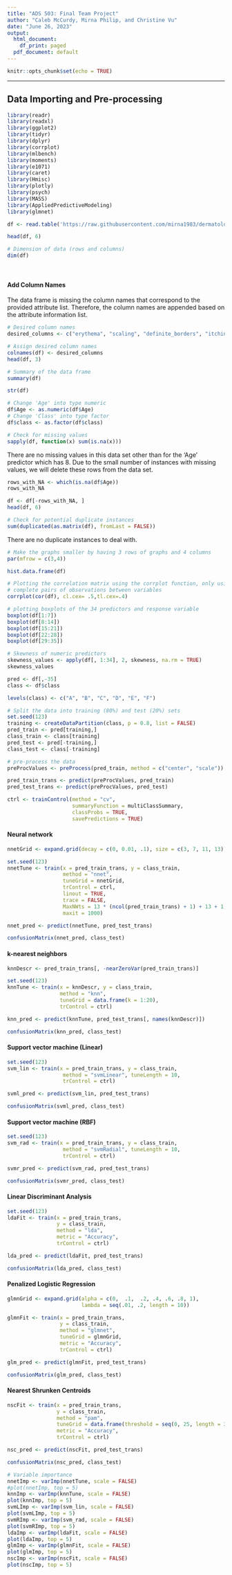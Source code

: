 ```yaml
---
title: "ADS 503: Final Team Project"
author: "Caleb McCurdy, Mirna Philip, and Christine Vu"
date: "June 26, 2023"
output:
  html_document:
    df_print: paged
  pdf_document: default
---
```


```r
knitr::opts_chunk$set(echo = TRUE)
```

***

## Data Importing and Pre-processing
```r
library(readr)
library(readxl)
library(ggplot2)
library(tidyr)
library(dplyr)
library(corrplot)
library(mlbench)
library(moments)
library(e1071)
library(caret)
library(Hmisc)
library(plotly)
library(psych)
library(MASS)
library(AppliedPredictiveModeling)
library(glmnet)
```

```r
df <- read.table('https://raw.githubusercontent.com/mirna1983/dermatology-project/main/data/dermatology.data', sep = ",")

head(df, 6)
```

```r
# Dimension of data (rows and columns)
dim(df)
```

&nbsp;

#### Add Column Names

The data frame is missing the column names that correspond to the provided attribute list. Therefore, the column names are appended based on the attribute information list.

```r
# Desired column names
desired_columns <- c("erythema", "scaling", "definite_borders", "itching", "koebner_phenomenon", "polygonal_papules", "follicular_papules", "oral_mucosal_involvement", "knee_and_elbow_involvement", "scalp_involvement", "family_history", "melanin_incontinence", "eosinophils_in_the_infiltrate", "PNL_infiltrate", "fibrosis_of_the_papillary_dermis", "exocytosis", "acanthosis", "hyperkeratosis", "parakeratosis", "clubbing_of_the_rete_ridges", "elongation_of_the_rete_ridges", "thinning_of_the_suprapapillary_epidermis", "spongiform_pustule", "munro_microabcess", "focal_hypergranulosis", "disappearance_of_the_granular_layer", "vacuolisation_and_damage_of_basal_layer", "spongiosis", "saw-tooth_appearance_of_retes", "follicular_horn_plug", "perifollicular_parakeratosis", "inflammatory_monoluclear_inflitrate", "band-like_infiltrate", "Age", "class")

# Assign desired column names
colnames(df) <- desired_columns
head(df, 3)
```

```r
# Summary of the data frame
summary(df)
```

```r
str(df)
```

```r
# Change 'Age' into type numeric
df$Age <- as.numeric(df$Age)
# Change 'Class' into type factor
df$class <- as.factor(df$class)
```

```r
# Check for missing values
sapply(df, function(x) sum(is.na(x)))
```

There are no missing values in this data set other than for the 'Age' predictor which has 8. Due to the small number of instances with missing values, we will delete these rows from the data set.

```r
rows_with_NA <- which(is.na(df$Age))
rows_with_NA

df <- df[-rows_with_NA, ]
head(df, 6)
```

```r
# Check for potential duplicate instances
sum(duplicated(as.matrix(df), fromLast = FALSE))
```

There are no duplicate instances to deal with.

```r
# Make the graphs smaller by having 3 rows of graphs and 4 columns 
par(mfrow = c(3,4))

hist.data.frame(df)
```

```r
# Plotting the correlation matrix using the corrplot function, only using 
# complete pairs of observations between variables
corrplot(cor(df), cl.cex= .5,tl.cex=.4)
```

```r
# plotting boxplots of the 34 predictors and response variable
boxplot(df[1:7])
boxplot(df[8:14])
boxplot(df[15:21])
boxplot(df[22:28])
boxplot(df[29:35])
```

```r
# Skewness of numeric predictors
skewness_values <- apply(df[, 1:34], 2, skewness, na.rm = TRUE)
skewness_values
```

```r
pred <- df[,-35]
class <- df$class

levels(class) <- c("A", "B", "C", "D", "E", "F")

# Split the data into training (80%) and test (20%) sets
set.seed(123)
training <- createDataPartition(class, p = 0.8, list = FALSE)
pred_train <- pred[training,]
class_train <- class[training]
pred_test <- pred[-training,]
class_test <- class[-training]

# pre-process the data
preProcValues <- preProcess(pred_train, method = c("center", "scale"))

pred_train_trans <- predict(preProcValues, pred_train)
pred_test_trans <- predict(preProcValues, pred_test)

ctrl <- trainControl(method = "cv",
                     summaryFunction = multiClassSummary,
                     classProbs = TRUE,
                     savePredictions = TRUE)
```

#### Neural network
```r
nnetGrid <- expand.grid(decay = c(0, 0.01, .1), size = c(3, 7, 11, 13))

set.seed(123)
nnetTune <- train(x = pred_train_trans, y = class_train,
                  method = "nnet",
                  tuneGrid = nnetGrid,
                  trControl = ctrl,
                  linout = TRUE,
                  trace = FALSE,
                  MaxNWts = 13 * (ncol(pred_train_trans) + 1) + 13 + 1,
                  maxit = 1000)

nnet_pred <- predict(nnetTune, pred_test_trans)

confusionMatrix(nnet_pred, class_test)
```


#### k-nearest neighbors
```r
knnDescr <- pred_train_trans[, -nearZeroVar(pred_train_trans)]

set.seed(123)
knnTune <- train(x = knnDescr, y = class_train,
                 method = "knn",
                 tuneGrid = data.frame(k = 1:20),
                 trControl = ctrl)

knn_pred <- predict(knnTune, pred_test_trans[, names(knnDescr)])

confusionMatrix(knn_pred, class_test)
```


#### Support vector machine (Linear)
```r
set.seed(123)
svm_lin <- train(x = pred_train_trans, y = class_train,
                  method = "svmLinear", tuneLength = 10,
                  trControl = ctrl)

svml_pred <- predict(svm_lin, pred_test_trans)

confusionMatrix(svml_pred, class_test)
```


#### Support vector machine (RBF)
```r
set.seed(123)
svm_rad <- train(x = pred_train_trans, y = class_train,
                  method = "svmRadial", tuneLength = 10,
                  trControl = ctrl)

svmr_pred <- predict(svm_rad, pred_test_trans)

confusionMatrix(svmr_pred, class_test)
```


#### Linear Discriminant Analysis
```r
set.seed(123)
ldaFit <- train(x = pred_train_trans,
                y = class_train,
                method = "lda",
                metric = "Accuracy",
                trControl = ctrl)

lda_pred <- predict(ldaFit, pred_test_trans)

confusionMatrix(lda_pred, class_test)
```


#### Penalized Logistic Regression
```r
glmnGrid <- expand.grid(alpha = c(0,  .1,  .2, .4, .6, .8, 1),
                        lambda = seq(.01, .2, length = 10))

glmnFit <- train(x = pred_train_trans,
                 y = class_train,
                 method = "glmnet",
                 tuneGrid = glmnGrid,
                 metric = "Accuracy",
                 trControl = ctrl)

glm_pred <- predict(glmnFit, pred_test_trans)

confusionMatrix(glm_pred, class_test)
```


#### Nearest Shrunken Centroids
```r
nscFit <- train(x = pred_train_trans,
                y = class_train,
                method = "pam",
                tuneGrid = data.frame(threshold = seq(0, 25, length = 30)),
                metric = "Accuracy",
                trControl = ctrl)

nsc_pred <- predict(nscFit, pred_test_trans)

confusionMatrix(nsc_pred, class_test)
```



```r
# Variable importance
nnetImp <- varImp(nnetTune, scale = FALSE)
#plot(nnetImp, top = 5)
knnImp <- varImp(knnTune, scale = FALSE)
plot(knnImp, top = 5)
svmLImp <- varImp(svm_lin, scale = FALSE)
plot(svmLImp, top = 5)
svmRImp <- varImp(svm_rad, scale = FALSE)
plot(svmRImp, top = 5)
ldaImp <- varImp(ldaFit, scale = FALSE)
plot(ldaImp, top = 5)
glmImp <- varImp(glmnFit, scale = FALSE)
plot(glmImp, top = 5)
nscImp <- varImp(nscFit, scale = FALSE)
plot(nscImp, top = 5)
```

